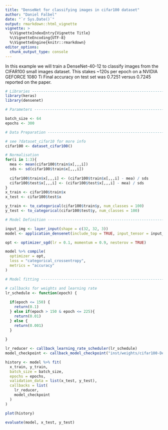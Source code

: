```yaml
---
title: "DenseNet for classifying images in cifar100 dataset"
author: "Daniel Falbel"
date: "`r Sys.Date()`"
output: rmarkdown::html_vignette
vignette: >
  %\VignetteIndexEntry{Vignette Title}
  %\VignetteEncoding{UTF-8}
  %\VignetteEngine{knitr::rmarkdown}
editor_options: 
  chunk_output_type: console
---
```


In this example we will train a DenseNet-40-12 to classify images from the CIFAR100
small images dataset. This stakes ~120s per epoch on a NVIDIA GEFORCE 1080 Ti
Final accuracy on test set was 0.7251 versus 0.7245 reported on the paper.

```r
# Libraries ---------------------------------------------------------------
library(keras)
library(densenet)

# Parameters --------------------------------------------------------------

batch_size <- 64
epochs <- 300

# Data Preparation --------------------------------------------------------

# see ?dataset_cifar10 for more info
cifar100 <- dataset_cifar100()

# Normalisation
for(i in 1:3){
  mea <- mean(cifar100$train$x[,,,i])
  sds <- sd(cifar100$train$x[,,,i])
  
  cifar100$train$x[,,,i] <- (cifar100$train$x[,,,i] - mea) / sds
  cifar100$test$x[,,,i] <- (cifar100$test$x[,,,i] - mea) / sds
}
x_train <- cifar100$train$x
x_test <- cifar100$test$x

y_train <- to_categorical(cifar100$train$y, num_classes = 100)
y_test <- to_categorical(cifar100$test$y, num_classes = 100)

# Model Definition -------------------------------------------------------

input_img <- layer_input(shape = c(32, 32, 3))
model <- application_densenet(include_top = TRUE, input_tensor = input_img, dropout_rate = 0.2, classes = 100)

opt <- optimizer_sgd(lr = 0.1, momentum = 0.9, nesterov = TRUE)

model %>% compile(
  optimizer = opt,
  loss = "categorical_crossentropy",
  metrics = "accuracy"
)

# Model fitting -----------------------------------------------------------

# callbacks for weights and learning rate
lr_schedule <- function(epoch) {
  
  if(epoch <= 150) {
    return(0.1)
  } else if(epoch > 150 & epoch <= 225){
    return(0.01)
  } else {
    return(0.001)
  }
  
}

lr_reducer <- callback_learning_rate_scheduler(lr_schedule)
model_checkpoint <- callback_model_checkpoint("inst/weights/cifar100-DenseNet-40-12.hdf5", monitor = "val_acc")

history <- model %>% fit(
  x_train, y_train, 
  batch_size = batch_size, 
  epochs = epochs, 
  validation_data = list(x_test, y_test), 
  callbacks = list(
    lr_reducer,
    model_checkpoint
  )
)

plot(history)

evaluate(model, x_test, y_test)
```

